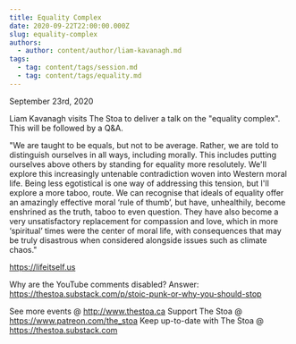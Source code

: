 ```yaml
---
title: Equality Complex
date: 2020-09-22T22:00:00.000Z
slug: equality-complex
authors:
  - author: content/author/liam-kavanagh.md
tags:
  - tag: content/tags/session.md
  - tag: content/tags/equality.md
---
```


September 23rd, 2020

Liam Kavanagh visits The Stoa to deliver a talk on the "equality complex". This will be followed by a Q&A.

"We are taught to be equals, but not to be average. Rather, we are told to distinguish ourselves in all ways, including morally. This includes putting ourselves above others by standing for equality more resolutely. We'll explore this increasingly untenable contradiction woven into Western moral life. Being less egotistical is one way of addressing this tension, but I'll explore a more taboo, route. We can recognise that ideals of equality offer an amazingly effective moral ‘rule of thumb’, but have, unhealthily, become enshrined as the truth, taboo to even question. They have also become a very unsatisfactory replacement for compassion and love, which in more ‘spiritual’ times were the center of moral life, with consequences that may be truly disastrous when considered alongside issues such as climate chaos."

https://lifeitself.us

Why are the YouTube comments disabled? Answer: https://thestoa.substack.com/p/stoic-punk-or-why-you-should-stop

See more events @ http://www.thestoa.ca
Support The Stoa @ https://www.patreon.com/the_stoa
Keep up-to-date with The Stoa @ https://thestoa.substack.com
